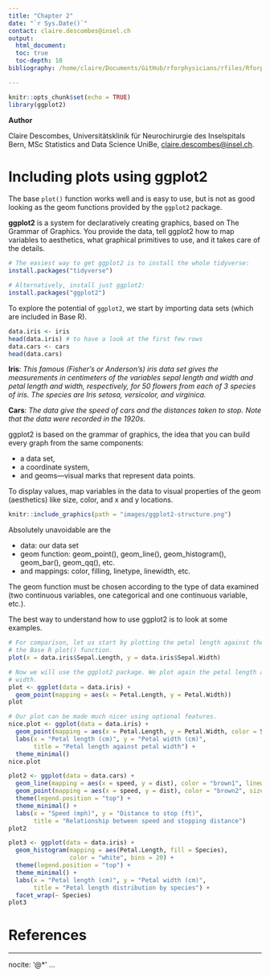 ```yaml
---
title: "Chapter 2"
date: "`r Sys.Date()`"
contact: claire.descombes@insel.ch
output:
  html_document:
  toc: true
  toc-depth: 10
bibliography: /home/claire/Documents/GitHub/rforphysicians/rfiles/Rforphysicians.bib

---
```


```r
knitr::opts_chunk$set(echo = TRUE)
library(ggplot2)
```

**Author**

Claire Descombes, Universitätsklinik für Neurochirurgie des Inselspitals Bern, MSc Statistics and Data Science UniBe, [claire.descombes@insel.ch](mailto:claire.descombes@insel.ch).

# Including plots using ggplot2

The base `plot()` function works well and is easy to use, but is not as good looking as the geom functions provided by the `ggplot2` package.

**ggplot2** is a system for declaratively creating graphics, based on The Grammar of Graphics. You provide the data, tell ggplot2 how to map variables to aesthetics, what graphical primitives to use, and it takes care of the details.

\vspace{0.2cm}

```r
# The easiest way to get ggplot2 is to install the whole tidyverse:
install.packages("tidyverse")

# Alternatively, install just ggplot2:
install.packages("ggplot2")
```

To explore the potential of `ggplot2`, we start by importing data sets (which are included in Base R).

\vspace{0.2cm}

```r
data.iris <- iris
head(data.iris) # to have a look at the first few rows
data.cars <- cars
head(data.cars)
```

**Iris**: *This famous (Fisher's or Anderson's) iris data set gives the measurements in centimeters of the variables sepal length and width and petal length and width, respectively, for 50 flowers from each of 3 species of iris. The species are Iris setosa, versicolor, and virginica.*

**Cars**: *The data give the speed of cars and the distances taken to stop. Note that the data were recorded in the 1920s.*

ggplot2 is based on the grammar of graphics, the idea that you can build every graph from the same components: 

* a data set, 
* a coordinate system, 
* and geoms—visual marks that represent data points.
 
To display values, map variables in the data to visual properties of the geom (aesthetics) like size, color, and x and y locations.

```r
knitr::include_graphics(path = "images/ggplot2-structure.png")
```

Absolutely unavoidable are the 

* data: our data set
* geom function: geom_point(), geom_line(), geom_histogram(), geom_bar(), geom_qq(), etc.
* and mappings: color, filling, linetype, linewidth, etc.

The geom function must be chosen according to the type of data examined (two continuous variables, one categorical and one continuous variable, etc.).

The best way to understand how to use ggplot2 is to look at some examples.

```r
# For comparison, let us start by plotting the petal length against the petal width using
# the Base R plot() function.
plot(x = data.iris$Sepal.Length, y = data.iris$Sepal.Width)

# Now we will use the ggplot2 package. We plot again the petal length against the petal 
# width.
plot <- ggplot(data = data.iris) +
  geom_point(mapping = aes(x = Petal.Length, y = Petal.Width))
plot

# Our plot can be made much nicer using optional features.
nice.plot <- ggplot(data = data.iris) +
  geom_point(mapping = aes(x = Petal.Length, y = Petal.Width, color = Species)) +
  labs(x = "Petal length (cm)", y = "Petal width (cm)", 
       title = "Petal length against petal width") +
  theme_minimal()
nice.plot

plot2 <- ggplot(data = data.cars) +
  geom_line(mapping = aes(x = speed, y = dist), color = "brown1", linewidth = 1) +
  geom_point(mapping = aes(x = speed, y = dist), color = "brown2", size = 1) +
  theme(legend.position = "top") +
  theme_minimal() +
  labs(x = "Speed (mph)", y = "Distance to stop (ft)", 
       title = "Relationship between speed and stopping distance")
plot2

plot3 <- ggplot(data = data.iris) +
  geom_histogram(mapping = aes(Petal.Length, fill = Species), 
                 color = "white", bins = 20) +
  theme(legend.position = "top") +
  theme_minimal() +
  labs(x = "Petal length (cm)", y = "Petal width (cm)", 
       title = "Petal length distribution by species") +
  facet_wrap(~ Species)
plot3
```

\newpage

# References

---
nocite: '@*'
...